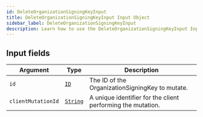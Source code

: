 ```yaml
---
id: DeleteOrganizationSigningKeyInput
title: DeleteOrganizationSigningKeyInput Input Object
sidebar_label: DeleteOrganizationSigningKeyInput
description: Learn how to use the DeleteOrganizationSigningKeyInput Input Object for Builder's API.
---
```


## Input fields

| Argument           | Type                                     | Description                                                 |
| ------------------ | ---------------------------------------- | ----------------------------------------------------------- |
| `id`               | [`ID`](/docs/composer/builder/api/schema/scalar/ID.mdx)         | The ID of the OrganizationSigningKey to mutate.             |
| `clientMutationId` | [`String`](/docs/composer/builder/api/schema/scalar/String.mdx) | A unique identifier for the client performing the mutation. |
